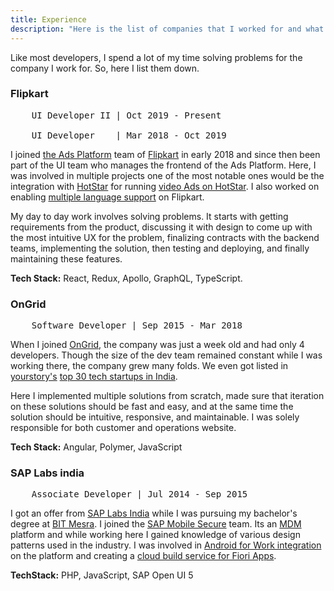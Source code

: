 ```yaml
---
title: Experience
description: "Here is the list of companies that I worked for and what I learned from each one of them."
---
```


Like most developers, I spend a lot of my time solving problems for the company I work for.
So, here I list them down.

### Flipkart
<pre>
    UI Developer II | Oct 2019 - Present<br/>
    UI Developer    | Mar 2018 - Oct 2019
</pre>
I joined [the Ads Platform](https://brands.flipkart.com) team of [Flipkart](https://www.flipkart.com) in early 2018 and
since then been part of the UI team who manages the frontend of the Ads Platform. Here, I was involved in multiple projects 
one of the most notable ones would be the integration with [HotStar](https://www.hotstar.com/in) for running
[video Ads on HotStar](https://inc42.com/buzz/flipkart-hotstar-launch-advertising-platform-shopper-audience-network/).
I also worked on enabling [multiple language support](https://economictimes.indiatimes.com/industry/services/retail/flipkart-launches-hindi-interface-to-tap-into-next-200-million-e-shoppers/articleshow/70964751.cms?from=mdr) on Flipkart.

My day to day work involves solving problems. It starts with getting requirements from the product,
discussing it with design to come up with the most intuitive UX for the problem, finalizing contracts with
the backend teams, implementing the solution, then testing and deploying, and finally maintaining these features.

**Tech Stack:** React, Redux, Apollo, GraphQL, TypeScript.

### OnGrid
<pre>
    Software Developer | Sep 2015 - Mar 2018
</pre>
When I joined [OnGrid](https://www.ongrid.in), the company was just a week old and had only 4 developers. Though the size
of the dev team remained constant while I was working there, the company grew many folds. We even got listed in [yourstory's](https://yourstory.com/)
[top 30 tech startups in India](https://yourstory.com/2016/10/ongrid?utm_pageloadtype=scroll).

Here I implemented multiple solutions from scratch, made sure that iteration on these solutions should be fast and easy, and
at the same time the solution should be intuitive, responsive, and maintainable. I was solely responsible for both customer
and operations website. 

**Tech Stack:** Angular, Polymer, JavaScript

### SAP Labs india
<pre>
    Associate Developer | Jul 2014 - Sep 2015
</pre>
I got an offer from [SAP Labs India](https://www.sap.com/india/about.html) while I was pursuing my bachelor's degree at [BIT Mesra](https://www.bitmesra.ac.in/).
I joined the [SAP Mobile Secure](https://portal.sapmobilesecure.com/) team. Its an [MDM](https://en.wikipedia.org/wiki/Mobile_device_management) platform
and while working here I gained knowledge of various design patterns used in the industry. I was involved in [Android for Work integration](https://blogs.sap.com/2015/05/18/introducing-android-for-work-for-sap-mobile-secure/)
on the platform and creating a [cloud build service for Fiori Apps](https://blogs.sap.com/2018/01/24/create-a-fiori-client-with-the-cloud-build-service-for-on-premise-fiori-launchpad/).

**TechStack:** PHP, JavaScript, SAP Open UI 5
